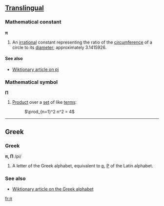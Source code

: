 == [[Translingual]] ==

=== Mathematical constant ===
'''π'''

# An [[irrational]] constant representing the ratio of the [[circumference]] of a circle to its [[diameter]]; approximately 3.1415926.

====See also====
*[[w:en:pi|Wiktionary article on pi]]

===Mathematical symbol===
'''Π'''

# [[Product]] over a [[set]] of like [[terms]]:
#: <math>\prod_{n=1}^2 n^2 = 4</math>

----

== Greek ==

=== Greek ===
'''π, Π''' /pi/

# A letter of the Greek alphabet, equivalent to [[p]], [[P]] of the Latin alphabet.

===See also===
*[[w:en:Greek alphabet|Wiktionary article on the Greek alphabet]]

[[fr:π]]